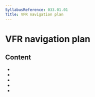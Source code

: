```yaml
---
SyllabusReference: 033.01.01
Title: VFR navigation plan
---
```


# VFR navigation plan

## Content

- <Link href="033.01.01.01" />
- <Link href="033.01.01.02" />
- <Link href="033.01.01.03" />
- <Link href="033.01.01.04" />
- <Link href="033.01.01.05" />
